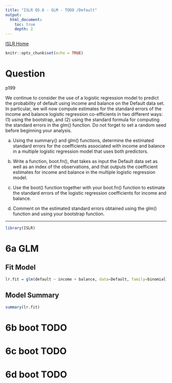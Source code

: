 ```yaml
---
title: "ISLR Q5.6 - GLM - TODO /Default"
output:
  html_document:
    toc: true
    depth: 2      
---
```

[ISLR Home](../index.html)

```r
knitr::opts_chunk$set(echo = TRUE)
```

# Question

p199

We continue to consider the use of a logistic regression model to predict the probability of default using income and balance on the Default data set. In particular, we will now compute estimates for the standard errors of the income and balance logistic regression co-efficients in two different ways: (1) using the bootstrap, and (2) using the standard formula for computing the standard errors in the glm() function. Do not forget to set a random seed before beginning your analysis.

(a) Using the summary() and glm() functions, determine the estimated standard errors for the coefficients associated with income and balance in a multiple logistic regression model that uses both predictors.

(b) Write a function, boot.fn(), that takes as input the Default data set as well as an index of the observations, and that outputs the coefficient estimates for income and balance in the multiple logistic regression model.

(c) Use the boot() function together with your boot.fn() function to estimate the standard errors of the logistic regression coefficients for income and balance.

(d) Comment on the estimated standard errors obtained using the glm() function and using your bootstrap function.

***

```r
library(ISLR)
```

# 6a GLM

## Fit Model
```r
lr.fit = glm(default ~ income + balance, data=Default, family=binomial)
```

## Model Summary
```r
summary(lr.fit)
```



# 6b boot TODO

# 6c boot TODO

# 6d boot TODO

